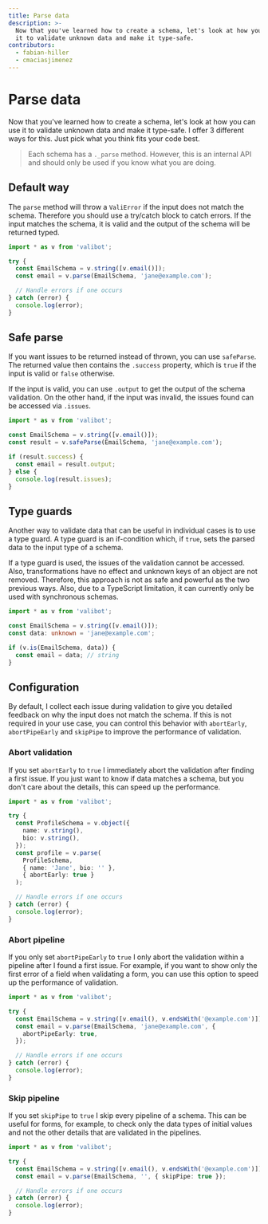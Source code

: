 ```yaml
---
title: Parse data
description: >-
  Now that you've learned how to create a schema, let's look at how you can use
  it to validate unknown data and make it type-safe.
contributors:
  - fabian-hiller
  - cmaciasjimenez
---
```



# Parse data

Now that you've learned how to create a schema, let's look at how you can use it to validate unknown data and make it type-safe. I offer 3 different ways for this. Just pick what you think fits your code best.

> Each schema has a `._parse` method. However, this is an internal API and should only be used if you know what you are doing.

## Default way

The <Link href="/api/parse/">`parse`</Link> method will throw a <Link href="/api/ValiError/">`ValiError`</Link> if the input does not match the schema. Therefore you should use a try/catch block to catch errors. If the input matches the schema, it is valid and the output of the schema will be returned typed.

```ts
import * as v from 'valibot';

try {
  const EmailSchema = v.string([v.email()]);
  const email = v.parse(EmailSchema, 'jane@example.com');

  // Handle errors if one occurs
} catch (error) {
  console.log(error);
}
```

## Safe parse

If you want issues to be returned instead of thrown, you can use <Link href="/api/safeParse/">`safeParse`</Link>. The returned value then contains the `.success` property, which is `true` if the input is valid or `false` otherwise.

If the input is valid, you can use `.output` to get the output of the schema validation. On the other hand, if the input was invalid, the issues found can be accessed via `.issues`.

```ts
import * as v from 'valibot';

const EmailSchema = v.string([v.email()]);
const result = v.safeParse(EmailSchema, 'jane@example.com');

if (result.success) {
  const email = result.output;
} else {
  console.log(result.issues);
}
```

## Type guards

Another way to validate data that can be useful in individual cases is to use a type guard. A type guard is an if-condition which, if `true`, sets the parsed data to the input type of a schema.

If a type guard is used, the issues of the validation cannot be accessed. Also, transformations have no effect and unknown keys of an object are not removed. Therefore, this approach is not as safe and powerful as the two previous ways. Also, due to a TypeScript limitation, it can currently only be used with synchronous schemas.

```ts
import * as v from 'valibot';

const EmailSchema = v.string([v.email()]);
const data: unknown = 'jane@example.com';

if (v.is(EmailSchema, data)) {
  const email = data; // string
}
```

## Configuration

By default, I collect each issue during validation to give you detailed feedback on why the input does not match the schema. If this is not required in your use case, you can control this behavior with `abortEarly`, `abortPipeEarly` and `skipPipe` to improve the performance of validation.

### Abort validation

If you set `abortEarly` to `true` I immediately abort the validation after finding a first issue. If you just want to know if data matches a schema, but you don't care about the details, this can speed up the performance.

```ts
import * as v from 'valibot';

try {
  const ProfileSchema = v.object({
    name: v.string(),
    bio: v.string(),
  });
  const profile = v.parse(
    ProfileSchema,
    { name: 'Jane', bio: '' },
    { abortEarly: true }
  );

  // Handle errors if one occurs
} catch (error) {
  console.log(error);
}
```

### Abort pipeline

If you only set `abortPipeEarly` to `true` I only abort the validation within a pipeline after I found a first issue. For example, if you want to show only the first error of a field when validating a form, you can use this option to speed up the performance of validation.

```ts
import * as v from 'valibot';

try {
  const EmailSchema = v.string([v.email(), v.endsWith('@example.com')]);
  const email = v.parse(EmailSchema, 'jane@example.com', {
    abortPipeEarly: true,
  });

  // Handle errors if one occurs
} catch (error) {
  console.log(error);
}
```

### Skip pipeline

If you set `skipPipe` to `true` I skip every pipeline of a schema. This can be useful for forms, for example, to check only the data types of initial values and not the other details that are validated in the pipelines.

```ts
import * as v from 'valibot';

try {
  const EmailSchema = v.string([v.email(), v.endsWith('@example.com')]);
  const email = v.parse(EmailSchema, '', { skipPipe: true });

  // Handle errors if one occurs
} catch (error) {
  console.log(error);
}
```
